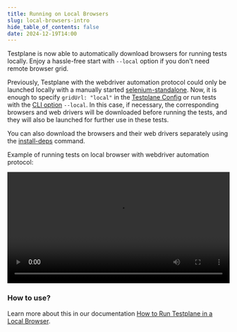 ```yaml
---
title: Running on Local Browsers
slug: local-browsers-intro
hide_table_of_contents: false
date: 2024-12-19T14:00
---
```



Testplane is now able to automatically download browsers for running tests locally. Enjoy a hassle-free start with `--local` option if you don't need remote browser grid.

<!-- truncate -->

Previously, Testplane with the webdriver automation protocol could only be launched locally with a manually started [selenium-standalone](https://github.com/webdriverio/selenium-standalone). Now, it is enough to specify `gridUrl: "local"` in the [Testplane Config](/docs/v8/config/main) or run tests with the [CLI option](/docs/v8/command-line) `--local`. In this case, if necessary, the corresponding browsers and web drivers will be downloaded before running the tests, and they will also be launched for further use in these tests.

You can also download the browsers and their web drivers separately using the [install-deps](/docs/v8/command-line#install-deps) command.

Example of running tests on local browser with webdriver automation protocol:

<video src={localBrowsersExampleUrl} width="100%" controls="controls" autoplay="autoplay">
    Tag video is not supported by your browser.
    <a href="video/blog/local-browsers/local-browsers-example.mp4">Download video</a>.
</video>

### How to use?

Learn more about this in our documentation [How to Run Testplane in a Local Browser](/docs/v8/guides/local-browsers).
